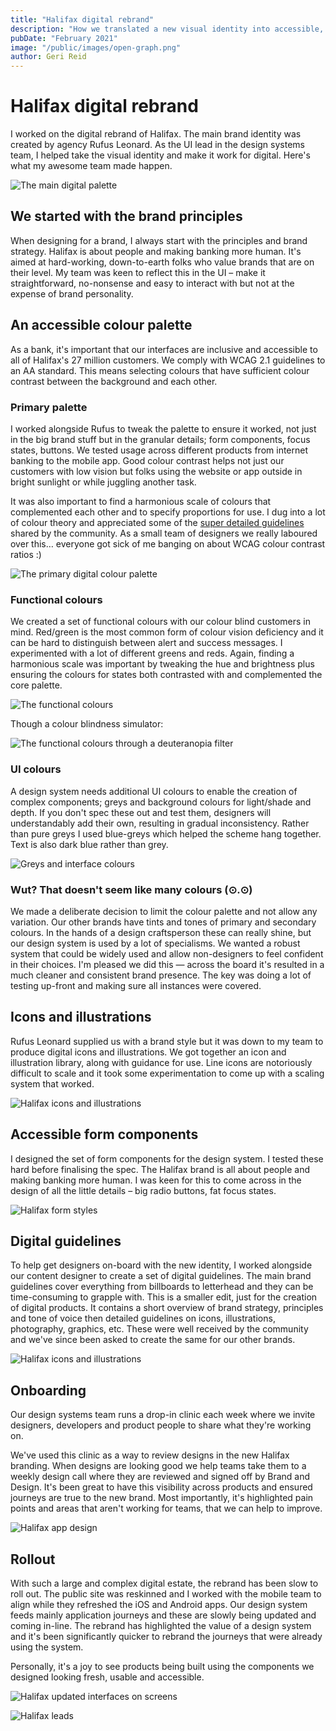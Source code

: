 ```yaml
---
title: "Halifax digital rebrand"
description: "How we translated a new visual identity into accessible, flexible UI components for Halifax."
pubDate: "February 2021"
image: "/public/images/open-graph.png"
author: Geri Reid
---
```



# Halifax digital rebrand

I worked on the digital rebrand of Halifax. The main brand identity was created by agency Rufus Leonard. As the UI lead in the design systems team, I helped take the visual identity and make it work for digital. Here's what my awesome team made happen.

![The main digital palette](/images/halifax-new-ui.png)

## We started with the brand principles

When designing for a brand, I always start with the principles and brand strategy. Halifax is about people and making banking more human. It's aimed at hard-working, down-to-earth folks who value brands that are on their level. My team was keen to reflect this in the UI – make it straightforward, no-nonsense and easy to interact with but not at the expense of brand personality.

<div class="space-m"></div>

## An accessible colour palette

As a bank, it's important that our interfaces are inclusive and accessible to all of Halifax's 27 million customers. We comply with WCAG 2.1 guidelines to an AA standard. This means selecting colours that have sufficient colour contrast between the background and each other.

<div class="space-m"></div>

### Primary palette

I worked alongside Rufus to tweak the palette to ensure it worked, not just in the big brand stuff but in the granular details; form components, focus states, buttons. We tested usage across different products from internet banking to the mobile app. Good colour contrast helps not just our customers with low vision but folks using the website or app outside in bright sunlight or while juggling another task.

It was also important to find a harmonious scale of colours that complemented each other and to specify proportions for use. I dug into a lot of colour theory and appreciated some of the [super detailed guidelines](https://stripe.com/blog/accessible-color-systems) shared by the community. As a small team of designers we really laboured over this… everyone got sick of me banging on about WCAG colour contrast ratios :)

![The primary digital colour palette](/images/halifax-colours.png)

### Functional colours

We created a set of functional colours with our colour blind customers in mind. Red/green is the most common form of colour vision deficiency and it can be hard to distinguish between alert and success messages. I experimented with a lot of different greens and reds. Again, finding a harmonious scale was important by tweaking the hue and brightness plus ensuring the colours for states both contrasted with and complemented the core palette.

![The functional colours](/images/functional-colours.png)

Though a colour blindness simulator:

![The functional colours through a deuteranopia filter](/images/functional-colour-blind.png)

### UI colours

A design system needs additional UI colours to enable the creation of complex components; greys and background colours for light/shade and depth. If you don't spec these out and test them, designers will understandably add their own, resulting in gradual inconsistency. Rather than pure greys I used blue-greys which helped the scheme hang together. Text is also dark blue rather than grey.

![Greys and interface colours](/images/ui-colours.png)

### Wut? That doesn't seem like many colours (⊙.⊙)

We made a deliberate decision to limit the colour palette and not allow any variation. Our other brands have tints and tones of primary and secondary colours. In the hands of a design craftsperson these can really shine, but our design system is used by a lot of specialisms. We wanted a robust system that could be widely used and allow non-designers to feel confident in their choices. I'm pleased we did this — across the board it's resulted in a much cleaner and consistent brand presence. The key was doing a lot of testing up-front and making sure all instances were covered.

<div class="space-m"></div>

## Icons and illustrations

Rufus Leonard supplied us with a brand style but it was down to my team to produce digital icons and illustrations. We got together an icon and illustration library, along with guidance for use. Line icons are notoriously difficult to scale and it took some experimentation to come up with a scaling system that worked.

![Halifax icons and illustrations](/images/halifax-illustrations.png)

## Accessible form components

I designed the set of form components for the design system. I tested these hard before finalising the spec. The Halifax brand is all about people and making banking more human. I was keen for this to come across in the design of all the little details – big radio buttons, fat focus states.

![Halifax form styles](/images/halifax-forms.jpg)

## Digital guidelines

To help get designers on-board with the new identity, I worked alongside our content designer to create a set of digital guidelines. The main brand guidelines cover everything from billboards to letterhead and they can be time-consuming to grapple with. This is a smaller edit, just for the creation of digital products. It contains a short overview of brand strategy, principles and tone of voice then detailed guidelines on icons, illustrations, photography, graphics, etc. These were well received by the community and we've since been asked to create the same for our other brands.

![Halifax icons and illustrations](/images/digital-guidelines.png)

## Onboarding

Our design systems team runs a drop-in clinic each week where we invite designers, developers and product people to share what they're working on.

We've used this clinic as a way to review designs in the new Halifax branding. When designs are looking good we help teams take them to a weekly design call where they are reviewed and signed off by Brand and Design. It's been great to have this visibility across products and ensured journeys are true to the new brand. Most importantly, it's highlighted pain points and areas that aren't working for teams, that we can help to improve.

![Halifax app design](/images/halifax-app.png)

## Rollout

With such a large and complex digital estate, the rebrand has been slow to roll out. The public site was reskinned and I worked with the mobile team to align while they refreshed the iOS and Android apps. Our design system feeds mainly application journeys and these are slowly being updated and coming in-line. The rebrand has highlighted the value of a design system and it's been significantly quicker to rebrand the journeys that were already using the system.

Personally, it's a joy to see products being built using the components we designed looking fresh, usable and accessible.

![Halifax updated interfaces on screens](/images/halifax-ui.png)

![Halifax leads](/images/halifax-leads.png)
